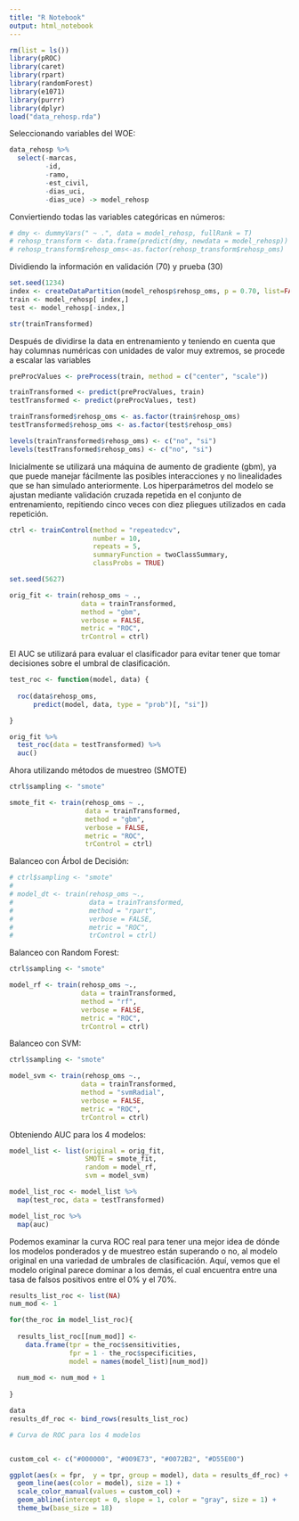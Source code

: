 ```yaml
---
title: "R Notebook"
output: html_notebook
---
```


```r
rm(list = ls())
library(pROC)
library(caret)
library(rpart)
library(randomForest)
library(e1071)
library(purrr)
library(dplyr)
load("data_rehosp.rda")
```

Seleccionando variables del WOE:

```r
data_rehosp %>%
  select(-marcas,
         -id,
         -ramo,
         -est_civil,
         -dias_uci,
         -dias_uce) -> model_rehosp

```

Conviertiendo todas las variables categóricas en números:

```r
# dmy <- dummyVars(" ~ .", data = model_rehosp, fullRank = T)
# rehosp_transform <- data.frame(predict(dmy, newdata = model_rehosp))
# rehosp_transform$rehosp_oms<-as.factor(rehosp_transform$rehosp_oms)
```

Dividiendo la información en validación (70) y prueba (30)

```r
set.seed(1234)
index <- createDataPartition(model_rehosp$rehosp_oms, p = 0.70, list=FALSE)
train <- model_rehosp[ index,]
test <- model_rehosp[-index,]
```

```r
str(trainTransformed)
```


Después de dividirse la data en entrenamiento y teniendo en cuenta que hay columnas numéricas con unidades de valor muy extremos, se procede a escalar las variables

```r
preProcValues <- preProcess(train, method = c("center", "scale"))

trainTransformed <- predict(preProcValues, train)
testTransformed <- predict(preProcValues, test)

trainTransformed$rehosp_oms <- as.factor(train$rehosp_oms)
testTransformed$rehosp_oms <- as.factor(test$rehosp_oms)

levels(trainTransformed$rehosp_oms) <- c("no", "si")
levels(testTransformed$rehosp_oms) <- c("no", "si")

```

Inicialmente se utilizará una máquina de aumento de gradiente (gbm), ya que puede manejar fácilmente las posibles interacciones y no linealidades que se han simulado anteriormente. Los hiperparámetros del modelo se ajustan mediante validación cruzada repetida en el conjunto de entrenamiento, repitiendo cinco veces con diez pliegues utilizados en cada repetición.

```r
ctrl <- trainControl(method = "repeatedcv",
                     number = 10,
                     repeats = 5,
                     summaryFunction = twoClassSummary,
                     classProbs = TRUE)

set.seed(5627)

orig_fit <- train(rehosp_oms ~ .,
                  data = trainTransformed,
                  method = "gbm",
                  verbose = FALSE,
                  metric = "ROC",
                  trControl = ctrl)
```

El AUC se utilizará para evaluar el clasificador para evitar tener que tomar decisiones sobre el umbral de clasificación.

```r
test_roc <- function(model, data) {
  
  roc(data$rehosp_oms,
      predict(model, data, type = "prob")[, "si"])

}

orig_fit %>%
  test_roc(data = testTransformed) %>%
  auc()
```

Ahora utilizando métodos de muestreo (SMOTE)

```r
ctrl$sampling <- "smote"

smote_fit <- train(rehosp_oms ~ .,
                   data = trainTransformed,
                   method = "gbm",
                   verbose = FALSE,
                   metric = "ROC",
                   trControl = ctrl)
```

Balanceo con Árbol de Decisión:

```r
# ctrl$sampling <- "smote"
# 
# model_dt <- train(rehosp_oms ~., 
#                   data = trainTransformed,
#                   method = "rpart", 
#                   verbose = FALSE,
#                   metric = "ROC",
#                   trControl = ctrl)
```

Balanceo con Random Forest:

```r
ctrl$sampling <- "smote"

model_rf <- train(rehosp_oms ~., 
                  data = trainTransformed,
                  method = "rf", 
                  verbose = FALSE,
                  metric = "ROC",
                  trControl = ctrl)
```

Balanceo con SVM:

```r
ctrl$sampling <- "smote"

model_svm <- train(rehosp_oms ~., 
                  data = trainTransformed,
                  method = "svmRadial", 
                  verbose = FALSE,
                  metric = "ROC",
                  trControl = ctrl)
```

Obteniendo AUC para los 4 modelos:

```r
model_list <- list(original = orig_fit,
                   SMOTE = smote_fit,
                   random = model_rf,
                   svm = model_svm)

model_list_roc <- model_list %>%
  map(test_roc, data = testTransformed)

model_list_roc %>%
  map(auc)
```

Podemos examinar la curva ROC real para tener una mejor idea de dónde los modelos ponderados y de muestreo están superando o no, al modelo original en una variedad de umbrales de clasificación. Aquí, vemos que el modelo original parece dominar a los demás, el cual encuentra entre una tasa de falsos positivos entre el 0% y el 70%.

```r
results_list_roc <- list(NA)
num_mod <- 1

for(the_roc in model_list_roc){
  
  results_list_roc[[num_mod]] <- 
    data.frame(tpr = the_roc$sensitivities,
               fpr = 1 - the_roc$specificities,
               model = names(model_list)[num_mod])
  
  num_mod <- num_mod + 1
  
}

data
results_df_roc <- bind_rows(results_list_roc)

# Curva de ROC para los 4 modelos


custom_col <- c("#000000", "#009E73", "#0072B2", "#D55E00")

ggplot(aes(x = fpr,  y = tpr, group = model), data = results_df_roc) +
  geom_line(aes(color = model), size = 1) +
  scale_color_manual(values = custom_col) +
  geom_abline(intercept = 0, slope = 1, color = "gray", size = 1) +
  theme_bw(base_size = 18)

```


